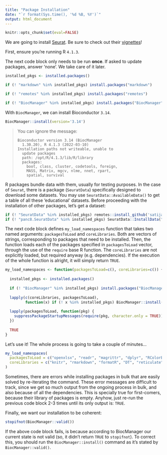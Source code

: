 ```yaml
---
title: "Package Installation"
date: "`r format(Sys.time(), '%d %B, %Y')`"
output: html_document
---
```


```r
knitr::opts_chunk$set(eval=FALSE)
```

We are going to install [Seurat](https://satijalab.org/seurat/). Be sure to check out their [vignettes](https://satijalab.org/seurat/articles/)!

First, ensure you're running R `4.1.3`.

The next code block only needs to be run **once**. If asked to update packages, answer 'none'. We take care of it later.

```r
installed_pkgs <- installed.packages()

if (! "markdown" %in% installed_pkgs) install.packages("markdown") 

if (! "remotes" %in% installed_pkgs) install.packages("remotes") 

if (! "BiocManager" %in% installed_pkgs) install.packages("BiocManager")
```

With `BiocManager`, we can install Bioconductor `3.14`.

```r
BiocManager::install(version='3.14')
```

> You can ignore the message:
> 
> ```
> Bioconductor version 3.14 (BiocManager
>   1.30.20), R 4.1.3 (2022-03-10)
> Installation paths not writeable, unable to
>   update packages
>   path: /opt/R/4.1.3/lib/R/library
>   packages:
>     boot, class, cluster, codetools, foreign,
>     MASS, Matrix, mgcv, nlme, nnet, rpart,
>     spatial, survival
> ```

R packages bundle data with them, usually for testing purposes. In the case of `Seurat`, there is a package (`SeuratData`) specifically designed to download some datasets. You may use `SeuratData::AvailableData()` to get a table of all these 'educational' datasets. Before proceeding with the installation of other packages, let's get a dataset:

```r
if (! "SeuratData" %in% installed_pkgs) remotes::install_github('satijalab/seurat-data')
if (! "panc8.SeuratData" %in% installed_pkgs) SeuratData::InstallData("panc8")
```

The next code block defines `my_load_namespaces` function that takes two named arguments: `packagesToLoad` and `coreLibraries`. Both are vectors of strings, corresponding to packages that need to be installed. Then, the function loads each of the packages specified in `packagesToLoad` vector, through the use of the `require` base R function. The `coreLibraries` are not explicitly loaded, but required anyway (e.g. dependencies). If the execution of the whole function is alright, it will simply return `TRUE`.

```r
my_load_namespaces <- function(packagesToLoad=c(), coreLibraries=c()) {
  
  installed_pkgs <- installed.packages()
  
  if (! "BiocManager" %in% installed_pkgs) install.packages("BiocManager")
  
  lapply(c(coreLibraries, packagesToLoad),
         function(x) if (! x %in% installed_pkgs) BiocManager::install(x, ask = FALSE))
  
  lapply(packagesToLoad, function(pkg) {
    suppressPackageStartupMessages(require(pkg, character.only = TRUE))
  })
  
  TRUE
}
```

Let's use it! The whole process is going to take a couple of minutes...

```r
my_load_namespaces(
  packagesToLoad = c("openxlsx", "readr", "magrittr", "dplyr", "RColorBrewer", "ggplot2", "patchwork", "Seurat", "future"),
  coreLibraries = c("knitr", "rmarkdown", "formatR", "DT", "reticulate", "sessioninfo", "limma", "DESeq2", "uwot", "future.apply", "metap", "enrichR", "shiny", "SingleCellExperiment", "remotes", "bookdown")
)
```

Sometimes, there are errors while installing packages in bulk that are easily solved by re-iterating the command. These error messages are difficult to track, since we get so much output from the ongoing process in bulk, and also because of all the dependencies. This is specially true for first-comers, because their library of packages is empty. Anyhow, just re-run the previous code block 2-3 times until its only output is: `TRUE`.

Finally, we want our installation to be coherent:

```r
stopifnot(BiocManager::valid())
```

If the above code block fails, is because according to BiocManager our current state is not valid (so, it didn't return `TRUE` to `stopifnot`). To correct this, you should run the `BiocManager::install()` command as it's stated by `BiocManager::valid()`.